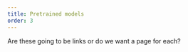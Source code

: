 ```yaml
---
title: Pretrained models
order: 3
---
```


Are these going to be links or do we want a page for each?
